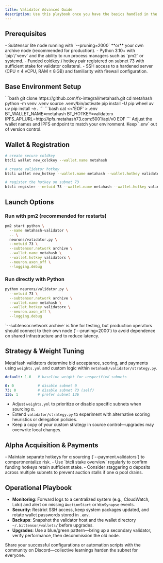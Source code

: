 ```yaml
---
title: Validator Advanced Guide
description: Use this playbook once you have the basics handled in the [Validator Simple Guide](/guides/validators/validator-simple-guide). It focuses on production-ready configuration, reliability, and fine-grained control over validator behavior.
---
```


## Prerequisites

<Info color="orange">
<span style={{ color: '#fbb12b' }}>
- Subtensor lite node running with `--pruning=2000` **or** your own archive node (recommended for production).
- Python 3.10+ with `pip`/`venv` and the ability to run process managers such as `pm2` or systemd.
- Funded coldkey / hotkey pair registered on subnet 73 with sufficient stake for validator collateral.
- SSH access to a hardened server (CPU ≥ 4 vCPU, RAM ≥ 8 GB) and familiarity with firewall configuration.
</span>
</Info>

## Base Environment Setup

<Steps>
  <Step title="Clone and bootstrap the repository">
    ```bash
    git clone https://github.com/fx-integral/metahash.git
    cd metahash
    python -m venv .venv
    source .venv/bin/activate
    pip install -U pip wheel uv
    uv pip install -e .
    ```
  </Step>
  <Step title="Provision runtime secrets">
    ```bash
    cat <<'EOF' > .env
    BT_WALLET_NAME=metahash
    BT_HOTKEY=validatorx
    IPFS_API_URL=http://ipfs.metahash73.com:5001/api/v0
    EOF
    ```
    Adjust the wallet names and IPFS endpoint to match your environment. Keep `.env` out of version control.
  </Step>
</Steps>

## Wallet & Registration

```bash
# create secure coldkey
btcli wallet new_coldkey --wallet.name metahash

# create validator hotkey
btcli wallet new_hotkey --wallet.name metahash --wallet.hotkey validatorx

# register the hotkey on subnet 73
btcli register --netuid 73 --wallet.name metahash --wallet.hotkey validatorx
```

## Launch Options

### Run with pm2 (recommended for restarts)

```bash
pm2 start python \
  --name metahash-validator \
  -- \
  neurons/validator.py \
  --netuid 73 \
  --subtensor.network archive \
  --wallet.name metahash \
  --wallet.hotkey validatorx \
  --neuron.axon_off \
  --logging.debug
```

### Run directly with Python

```bash
python neurons/validator.py \
  --netuid 73 \
  --subtensor.network archive \
  --wallet.name metahash \
  --wallet.hotkey validatorx \
  --neuron.axon_off \
  --logging.debug
```

<Tip>
`--subtensor.network archive` is fine for testing, but production operators should connect to their own node (`--pruning=2000`) to avoid dependence on shared infrastructure and to reduce latency.
</Tip>

## Strategy & Weight Tuning

MetaHash validators determine bid acceptance, scoring, and payments using `weights.yml` and custom logic within `metahash/validator/strategy.py`.

```yaml title="weights.yml (sample)"
default: 1.0   # baseline weight for unspecified subnets

0: 0           # disable subnet 0
73: 0          # disable subnet 73 (self)
136: 1         # prefer subnet 136
```

- Adjust `weights.yml` to prioritize or disable specific subnets when sourcing α.
- Extend `validator/strategy.py` to experiment with alternative scoring heuristics or delegation policies.
- Keep a copy of your custom strategy in source control—upgrades may overwrite local changes.

## Alpha Acquisition & Payments

<Info>
- Maintain separate hotkeys for α sourcing (`--payment.validators`) to compartmentalize risk.
- Use `btcli stake overview` regularly to confirm funding hotkeys retain sufficient stake.
- Consider staggering α deposits across multiple subnets to prevent auction stalls if one α pool drains.
</Info>

## Operational Playbook

- **Monitoring**: Forward logs to a centralized system (e.g., CloudWatch, Loki) and alert on missing `AuctionStart` or `WinSynapse` events.
- **Security**: Restrict SSH access, keep system packages updated, and rotate wallet passwords stored in `.env`.
- **Backups**: Snapshot the validator host and the wallet directory `~/.bittensor/wallets/` before upgrades.
- **Upgrades**: Use a blue/green pattern—bring up a secondary validator, verify performance, then decommission the old node.

<Note>
Share your successful configurations or automation scripts with the community on Discord—collective learnings harden the subnet for everyone.
</Note>

